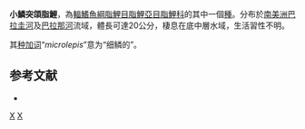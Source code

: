{{Speciesbox 
| taxon = Roeboides microlepis
| status = NE
| status_system = IUCN3.1
| authority = [[Reinhardt|Reinhardt]], 1851
| synonyms = *''Epicyrtus microlepis''<br /><small>Reinhardt, 1851</small>
*''Epycirtus microlepis''<br /><small>Reinhardt, 1851</small>
*''Roeboides bonariensis''<br /><small>Kner, 1858</small>
*''Anacyrtus bonariensis''<br /><small>Steindachner, 1879</small>
}}
'''小鱗突頜脂鯉'''，為[[輻鰭魚綱|輻鰭魚綱]][[脂鯉目|脂鯉目]][[脂鯉亞目|脂鯉亞目]][[脂鯉科|脂鯉科]]的其中一個[[種|種]]。分布於[[南美洲|南美洲]][[巴拉圭河|巴拉圭河]]及[[巴拉那河|巴拉那河]]流域，體長可達20公分，棲息在底中層水域，生活習性不明。

其[[种加词|种加词]]“''microlepis''”意为“细鳞的”。

==参考文献==
{{refbegin}}
*{{FishBase_species|genus=Roeboides|species=microlepis|year=2014|month=1}}
{{refend}}

{{Taxonbar|from=Q6417248}}

[[Category:突頜脂鯉屬|X]]
[[Category:1851年描述的鱼类|X]]


{{魚類小作品}}